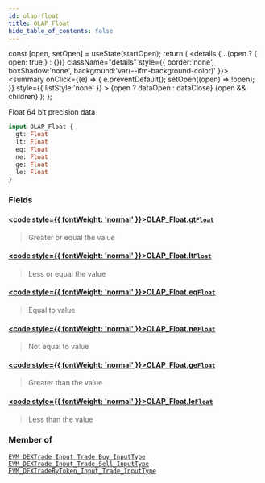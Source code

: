 ```yaml
---
id: olap-float
title: OLAP_Float
hide_table_of_contents: false
---
```







  const [open, setOpen] = useState(startOpen);
  return (
    <details {...(open ? { open: true } : {})} className="details" style={{ border:'none', boxShadow:'none', background:'var(--ifm-background-color)' }}>
      <summary
        onClick={(e) => {
          e.preventDefault();
          setOpen((open) => !open);
        }}
        style={{ listStyle:'none' }}
      >
      {open ? dataOpen : dataClose}
      </summary>
      {open && children}
    </details>
  );
};








Float 64 bit precision data


```graphql
input OLAP_Float {
  gt: Float
  lt: Float
  eq: Float
  ne: Float
  ge: Float
  le: Float
}
```




### Fields

#### [<code style={{ fontWeight: 'normal' }}>OLAP_Float.<b>gt</b></code>](#)<Bullet />[`Float`](/docs/graphql-reference/scalars/float) <Badge class="badge badge--secondary" text="scalar"/> 
> 
> 
> Greater or equal the value
> 

#### [<code style={{ fontWeight: 'normal' }}>OLAP_Float.<b>lt</b></code>](#)<Bullet />[`Float`](/docs/graphql-reference/scalars/float) <Badge class="badge badge--secondary" text="scalar"/> 
> 
> 
> Less or equal the value
> 

#### [<code style={{ fontWeight: 'normal' }}>OLAP_Float.<b>eq</b></code>](#)<Bullet />[`Float`](/docs/graphql-reference/scalars/float) <Badge class="badge badge--secondary" text="scalar"/> 
> 
> 
> Equal to value
> 

#### [<code style={{ fontWeight: 'normal' }}>OLAP_Float.<b>ne</b></code>](#)<Bullet />[`Float`](/docs/graphql-reference/scalars/float) <Badge class="badge badge--secondary" text="scalar"/> 
> 
> 
> Not equal to value
> 

#### [<code style={{ fontWeight: 'normal' }}>OLAP_Float.<b>ge</b></code>](#)<Bullet />[`Float`](/docs/graphql-reference/scalars/float) <Badge class="badge badge--secondary" text="scalar"/> 
> 
> 
> Greater than the value
> 

#### [<code style={{ fontWeight: 'normal' }}>OLAP_Float.<b>le</b></code>](#)<Bullet />[`Float`](/docs/graphql-reference/scalars/float) <Badge class="badge badge--secondary" text="scalar"/> 
> 
> 
> Less than the value
> 



### Member of

[`EVM_DEXTrade_Input_Trade_Buy_InputType`](/docs/graphql-reference/inputs/evm-dextrade-input-trade-buy-input-type)  <Badge class="badge badge--secondary" text="input"/><Bullet />[`EVM_DEXTrade_Input_Trade_Sell_InputType`](/docs/graphql-reference/inputs/evm-dextrade-input-trade-sell-input-type)  <Badge class="badge badge--secondary" text="input"/><Bullet />[`EVM_DEXTradeByToken_Input_Trade_InputType`](/docs/graphql-reference/inputs/evm-dextrade-by-token-input-trade-input-type)  <Badge class="badge badge--secondary" text="input"/>

